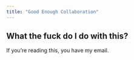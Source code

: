 ```yaml
---
title: "Good Enough Collaboration"
---
```


## What the fuck do I do with this?

If you're reading this, you have my email.